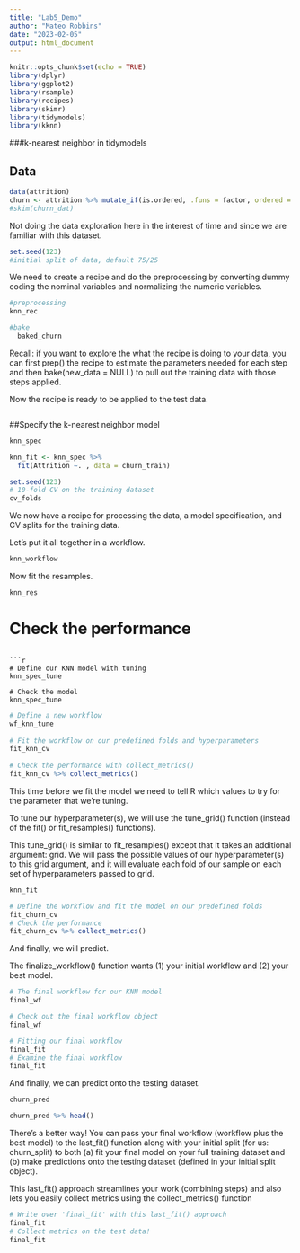 ```yaml
---
title: "Lab5_Demo"
author: "Mateo Robbins"
date: "2023-02-05"
output: html_document
---
```


```r
knitr::opts_chunk$set(echo = TRUE)
library(dplyr)    
library(ggplot2)   
library(rsample)   
library(recipes)
library(skimr)
library(tidymodels)
library(kknn)
```

###k-nearest neighbor in tidymodels

## Data

```r
data(attrition)
churn <- attrition %>% mutate_if(is.ordered, .funs = factor, ordered = F) 
#skim(churn_dat)
```

Not doing the data exploration here in the interest of time and since we are familiar with this dataset.

```r
set.seed(123)
#initial split of data, default 75/25
```

We need to create a recipe and do the preprocessing by converting dummy coding the nominal variables and normalizing the numeric variables.

```r
#preprocessing
knn_rec 

#bake 
  baked_churn 
```

Recall: if you want to explore the what the recipe is doing to your data, you can first prep() the recipe to estimate the parameters needed for each step and then bake(new_data = NULL) to pull out the training data with those steps applied.

Now the recipe is ready to be applied to the test data.

```r

```

##Specify the k-nearest neighbor model

```r
knn_spec
```

```r
knn_fit <- knn_spec %>% 
  fit(Attrition ~. , data = churn_train)
```


```r
set.seed(123)
# 10-fold CV on the training dataset
cv_folds 

```

We now have a recipe for processing the data, a model specification, and CV splits for the training data.

Let's put it all together in a workflow.

```r
knn_workflow 
```

Now fit the resamples.
```r
knn_res 
```

# Check the performance

```

```r
# Define our KNN model with tuning
knn_spec_tune 

# Check the model
knn_spec_tune
```


```r
# Define a new workflow
wf_knn_tune
    
# Fit the workflow on our predefined folds and hyperparameters
fit_knn_cv 
    
# Check the performance with collect_metrics()
fit_knn_cv %>% collect_metrics()
```

This time before we fit the model we need to tell R which values to try for the parameter that we're tuning.

To tune our hyperparameter(s), we will use the tune_grid() function (instead of the fit() or fit_resamples() functions).

This tune_grid() is similar to fit_resamples() except that it takes an additional argument: grid. We will pass the possible values of our hyperparameter(s) to this grid argument, and it will evaluate each fold of our sample on each set of hyperparameters passed to grid.

```r
knn_fit 
```

```r
# Define the workflow and fit the model on our predefined folds
fit_churn_cv 
# Check the performance
fit_churn_cv %>% collect_metrics()
```

And finally, we will predict.

The finalize_workflow() function wants (1) your initial workflow and (2) your best model.

```r
# The final workflow for our KNN model
final_wf 

# Check out the final workflow object
final_wf
```

```r
# Fitting our final workflow
final_fit 
# Examine the final workflow
final_fit
```

And finally, we can predict onto the testing dataset.

```r
churn_pred

churn_pred %>% head()
```

There's a better way! You can pass your final workflow (workflow plus the best model) to the last_fit() function along with your initial split (for us: churn_split) to both (a) fit your final model on your full training dataset and (b) make predictions onto the testing dataset (defined in your initial split object).

This last_fit() approach streamlines your work (combining steps) and also lets you easily collect metrics using the collect_metrics() function

```r
# Write over 'final_fit' with this last_fit() approach
final_fit 
# Collect metrics on the test data!
final_fit 
```

